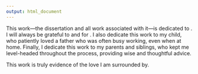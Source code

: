 ```yaml
---
output: html_document
---
```


This work---the dissertation and all work associated with it---is dedicated to \ldots. I will always be grateful to  and for . I also dedicate this work to my child, who patiently loved a father who was often busy working, even when at home. Finally, I dedicate this work to my parents and siblings, who kept me level-headed throughout the process, providing wise and thoughtful advice.

This work is truly evidence of the love I am surrounded by.

\hspace{10.5 cm} \emph{Mphekeleli Hoohlo}

